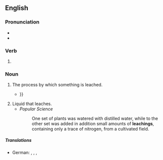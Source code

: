 ==English==

===Pronunciation===
* {{IPA|en|/ˈliːtʃɪŋ/}}
* {{rhymes|en|iːtʃɪŋ}}

===Verb===
{{head|en|verb form}}

# {{present participle of|en|leach|nocat=1}}

===Noun===
{{en-noun}}

# The process by which something is leached.
#* {{quote-book|en|year=2012|author=Brian Morse|title=Cold Regions Engineering 2012|passage=The '''leachings''' were performed in a controlled atmosphere chamber in four different steps {{...}}}}
# Liquid that leaches.
#* ''Popular Science''
#*: One set of plants was watered with distilled water, while to the other set was added in addition small amounts of '''leachings''', containing only a trace of nitrogen, from a cultivated field.

=====Translations=====
{{trans-top|process by which something is leached}}
* German: {{t+|de|Auslaugen|n}}, {{t+|de|Auslaugung|f}}, {{t+|de|Auswaschen|n}}, {{t+|de|Auswaschung|f}}
{{trans-mid}}
{{trans-bottom}}
{{trans-top|liquid that leaches}}
{{trans-mid}}
{{trans-bottom}}